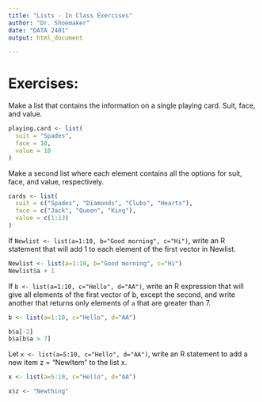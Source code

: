 ```yaml
---
title: "Lists - In Class Exercises"
author: "Dr. Shoemaker"
date: "DATA 2401"
output: html_document

---
```


# Exercises: 

Make a list that contains the information on a single playing card. Suit, face, and value. 

```r
playing.card <- list(
  suit = "Spades",
  face = 10,
  value = 10
)

```


Make a second list where each element contains all the options for suit, face, and value, respectively. 

```r
cards <- list(
  suit = c("Spades", "Diamonds", "Clubs", "Hearts"),
  face = c("Jack", "Queen", "King"),
  value = c(1:13)
)

```


If `Newlist <- list(a=1:10, b="Good morning", c="Hi")`, write an R statement that will add 1 to each element of the first vector in Newlist.

```r
Newlist <- list(a=1:10, b="Good morning", c="Hi")
Newlist$a + 1

```

If `b <- list(a=1:10, c="Hello", d="AA")`, write an R expression that will give all elements of the first vector of b, except the second, and write another that returns only elements of `a` that are greater than 7.

```r
b <- list(a=1:10, c="Hello", d="AA")

b$a[-2]
b$a[b$a > 7]

```

Let `x <- list(a=5:10, c="Hello", d="AA")`, write an R statement to add a new item z = "NewItem" to the list x.

```r
x <- list(a=5:10, c="Hello", d="AA")

x$z <- "Newthing"

```
